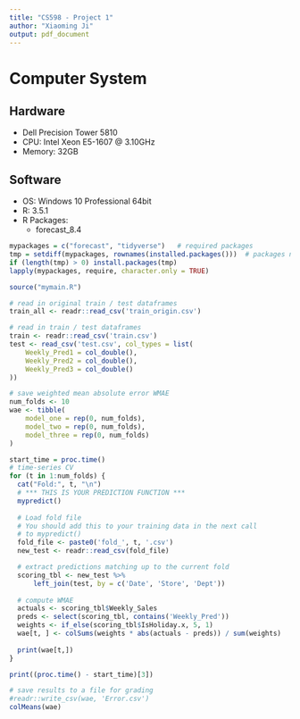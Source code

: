 ```yaml
---
title: "CS598 - Project 1"
author: "Xiaoming Ji"
output: pdf_document
---
```

# Computer System

## Hardware
- Dell Precision Tower 5810
- CPU: Intel Xeon E5-1607 @ 3.10GHz
- Memory: 32GB

## Software
- OS: Windows 10 Professional 64bit
- R: 3.5.1
- R Packages:
    - forecast_8.4


```r
mypackages = c("forecast", "tidyverse")   # required packages
tmp = setdiff(mypackages, rownames(installed.packages()))  # packages need to be installed
if (length(tmp) > 0) install.packages(tmp)
lapply(mypackages, require, character.only = TRUE)
```

```r
source("mymain.R")

# read in original train / test dataframes
train_all <- readr::read_csv('train_origin.csv')

# read in train / test dataframes
train <- readr::read_csv('train.csv')
test <- read_csv('test.csv', col_types = list(
    Weekly_Pred1 = col_double(),
    Weekly_Pred2 = col_double(),
    Weekly_Pred3 = col_double()
))

# save weighted mean absolute error WMAE
num_folds <- 10
wae <- tibble(
    model_one = rep(0, num_folds), 
    model_two = rep(0, num_folds), 
    model_three = rep(0, num_folds)
)
```

```r
start_time = proc.time()
# time-series CV
for (t in 1:num_folds) {
  cat("Fold:", t, "\n")
  # *** THIS IS YOUR PREDICTION FUNCTION ***
  mypredict()
  
  # Load fold file 
  # You should add this to your training data in the next call 
  # to mypredict()
  fold_file <- paste0('fold_', t, '.csv')
  new_test <- readr::read_csv(fold_file)

  # extract predictions matching up to the current fold
  scoring_tbl <- new_test %>% 
      left_join(test, by = c('Date', 'Store', 'Dept'))
  
  # compute WMAE
  actuals <- scoring_tbl$Weekly_Sales
  preds <- select(scoring_tbl, contains('Weekly_Pred'))
  weights <- if_else(scoring_tbl$IsHoliday.x, 5, 1)
  wae[t, ] <- colSums(weights * abs(actuals - preds)) / sum(weights)
  
  print(wae[t,])
}

print((proc.time() - start_time)[3])

# save results to a file for grading
#readr::write_csv(wae, 'Error.csv')
colMeans(wae)
```

